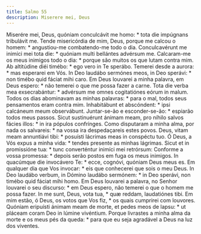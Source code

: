 ```yaml
---
title: Salmo 55
description: Miserere mei, Deus
---
```


<div class="side-by-side not-content">
  <span>
    Miserére mei, Deus, quóniam conculcávit me homo: * tota die impúgnans
    tribulávit me.
  </span>
  <span>
    Tende misericórdia de mim, Deus, porque me calcou o homem: * angustiou-me
    combatendo-me todo o dia.
  </span>
  <span>
    Conculcavérunt me inimíci mei tota die: * quóniam multi bellántes advérsum
    me.
  </span>
  <span>
    Calcaram-me os meus inimigos todo o dia: * porque são muitos os que lutam
    contra mim.
  </span>
  <span>Ab altitúdine diéi timébo: * ego vero in Te sperábo.</span>
  <span>Temerei desde a aurora: * mas esperarei em Vós.</span>
  <span>
    In Deo laudábo sermónes meos, in Deo sperávi: * non timébo quid fáciat mihi
    caro.
  </span>
  <span>
    Em Deus louvarei a minha palavra, em Deus espero: * não temerei o que me
    possa fazer a carne.
  </span>
  <span>
    Tota die verba mea exsecrabántur: * advérsum me omnes cogitatiónes eórum in
    malum.
  </span>
  <span>
    Todos os dias abominavam as minhas palavras: * para o mal, todos seus
    pensamentos eram contra mim.
  </span>
  <span>Inhabitábunt et abscóndent: * ipsi calcáneum meum observábunt.</span>
  <span>Juntar-se-ão e esconder-se-ão: * espiarão todos meus passos.</span>
  <span>
    Sicut sustinuérunt ánimam meam, pro níhilo salvos fácies illos: * in ira
    pópulos confrínges.
  </span>
  <span>
    Como disputaram a minha alma, por nada os salvareis: * na vossa ira
    despedaçareis estes povos.
  </span>
  <span>
    Deus, vitam meam annuntiávi tibi: * posuísti lácrimas meas in conspéctu tuo.
  </span>
  <span>
    Ó Deus, a Vós expus a minha vida: * tendes presente as minhas lágrimas.
  </span>
  <span>
    Sicut et in promissióne tua: * tunc converténtur inimíci mei retrórsum:
  </span>
  <span>
    Conforme a vossa promessa: * depois serão postos em fuga os meus inimigos.
  </span>
  <span>
    In quacúmque die invocávero Te: * ecce, cognóvi, quóniam Deus meus es.
  </span>
  <span>
    Em qualquer dia que Vos invocar: * eis que conhecerei que sois o meu Deus.
  </span>
  <span>
    In Deo laudábo verbum, in Dómino laudábo sermónem: * in Deo sperávi, non
    timébo quid fáciat mihi homo.
  </span>
  <span>
    Em Deus louvarei a palavra, no Senhor louvarei o seu discurso: * em Deus
    espero, não temerei o que o homem me possa fazer.
  </span>
  <span>In me sunt, Deus, vota tua, * quæ reddam, laudatiónes tibi.</span>
  <span>
    Em mim estão, ó Deus, os votos que Vos fiz, * os quais cumprirei com
    louvores.
  </span>
  <span>
    Quóniam eripuísti ánimam meam de morte, et pedes meos de lapsu: * ut pláceam
    coram Deo in lúmine vivéntium.
  </span>
  <span>
    Porque livrastes a minha alma da morte e os meus pés da queda: * para que eu
    seja agradável a Deus na luz dos viventes.
  </span>
</div>
